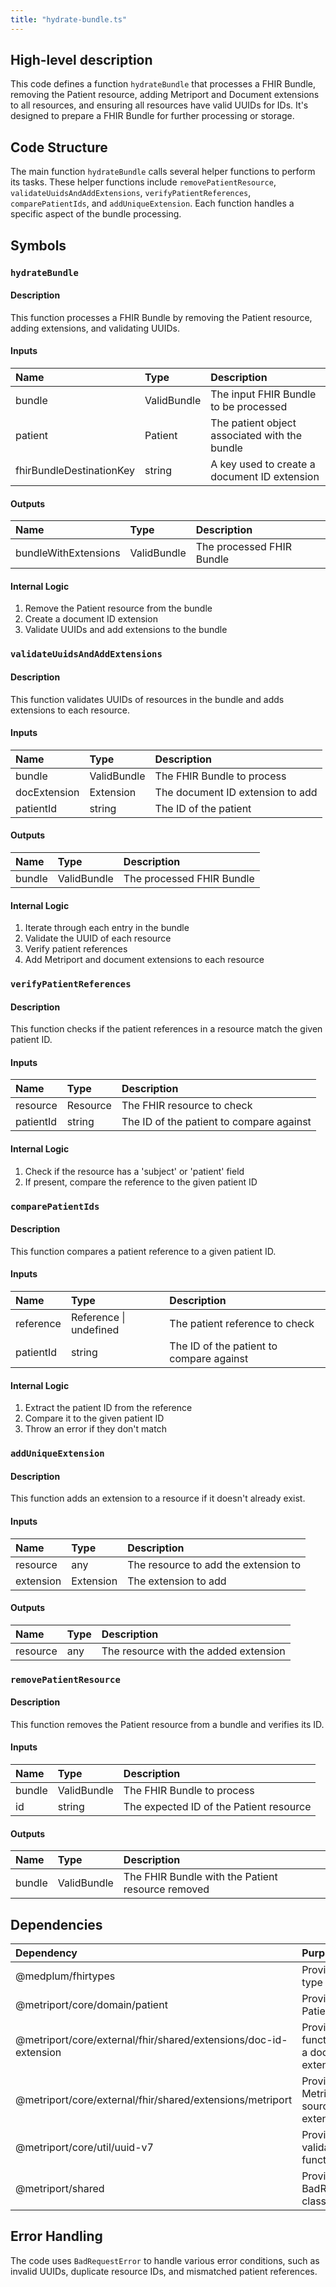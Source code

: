 ```yaml
---
title: "hydrate-bundle.ts"
---
```


## High-level description
This code defines a function `hydrateBundle` that processes a FHIR Bundle, removing the Patient resource, adding Metriport and Document extensions to all resources, and ensuring all resources have valid UUIDs for IDs. It's designed to prepare a FHIR Bundle for further processing or storage.

## Code Structure
The main function `hydrateBundle` calls several helper functions to perform its tasks. These helper functions include `removePatientResource`, `validateUuidsAndAddExtensions`, `verifyPatientReferences`, `comparePatientIds`, and `addUniqueExtension`. Each function handles a specific aspect of the bundle processing.

## Symbols

### `hydrateBundle`
#### Description
This function processes a FHIR Bundle by removing the Patient resource, adding extensions, and validating UUIDs.

#### Inputs
| Name | Type | Description |
|:-----|:-----|:------------|
| bundle | ValidBundle | The input FHIR Bundle to be processed |
| patient | Patient | The patient object associated with the bundle |
| fhirBundleDestinationKey | string | A key used to create a document ID extension |

#### Outputs
| Name | Type | Description |
|:-----|:-----|:------------|
| bundleWithExtensions | ValidBundle | The processed FHIR Bundle |

#### Internal Logic
1. Remove the Patient resource from the bundle
2. Create a document ID extension
3. Validate UUIDs and add extensions to the bundle

### `validateUuidsAndAddExtensions`
#### Description
This function validates UUIDs of resources in the bundle and adds extensions to each resource.

#### Inputs
| Name | Type | Description |
|:-----|:-----|:------------|
| bundle | ValidBundle | The FHIR Bundle to process |
| docExtension | Extension | The document ID extension to add |
| patientId | string | The ID of the patient |

#### Outputs
| Name | Type | Description |
|:-----|:-----|:------------|
| bundle | ValidBundle | The processed FHIR Bundle |

#### Internal Logic
1. Iterate through each entry in the bundle
2. Validate the UUID of each resource
3. Verify patient references
4. Add Metriport and document extensions to each resource

### `verifyPatientReferences`
#### Description
This function checks if the patient references in a resource match the given patient ID.

#### Inputs
| Name | Type | Description |
|:-----|:-----|:------------|
| resource | Resource | The FHIR resource to check |
| patientId | string | The ID of the patient to compare against |

#### Internal Logic
1. Check if the resource has a 'subject' or 'patient' field
2. If present, compare the reference to the given patient ID

### `comparePatientIds`
#### Description
This function compares a patient reference to a given patient ID.

#### Inputs
| Name | Type | Description |
|:-----|:-----|:------------|
| reference | Reference \| undefined | The patient reference to check |
| patientId | string | The ID of the patient to compare against |

#### Internal Logic
1. Extract the patient ID from the reference
2. Compare it to the given patient ID
3. Throw an error if they don't match

### `addUniqueExtension`
#### Description
This function adds an extension to a resource if it doesn't already exist.

#### Inputs
| Name | Type | Description |
|:-----|:-----|:------------|
| resource | any | The resource to add the extension to |
| extension | Extension | The extension to add |

#### Outputs
| Name | Type | Description |
|:-----|:-----|:------------|
| resource | any | The resource with the added extension |

### `removePatientResource`
#### Description
This function removes the Patient resource from a bundle and verifies its ID.

#### Inputs
| Name | Type | Description |
|:-----|:-----|:------------|
| bundle | ValidBundle | The FHIR Bundle to process |
| id | string | The expected ID of the Patient resource |

#### Outputs
| Name | Type | Description |
|:-----|:-----|:------------|
| bundle | ValidBundle | The FHIR Bundle with the Patient resource removed |

## Dependencies
| Dependency | Purpose |
|:-----------|:--------|
| @medplum/fhirtypes | Provides FHIR type definitions |
| @metriport/core/domain/patient | Provides the Patient type |
| @metriport/core/external/fhir/shared/extensions/doc-id-extension | Provides the function to build a document ID extension |
| @metriport/core/external/fhir/shared/extensions/metriport | Provides the Metriport data source extension |
| @metriport/core/util/uuid-v7 | Provides UUID validation function |
| @metriport/shared | Provides the BadRequestError class |

## Error Handling
The code uses `BadRequestError` to handle various error conditions, such as invalid UUIDs, duplicate resource IDs, and mismatched patient references.